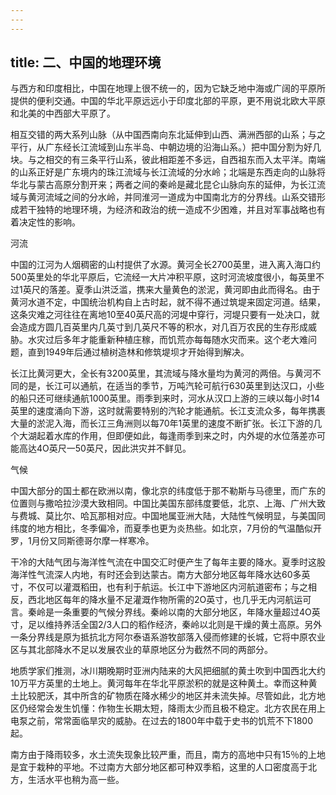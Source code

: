 ```yaml
---
---
---
```

title: 二、中国的地理环境
---



与西方和印度相比，中国在地理上很不统一的，因为它缺乏地中海或广阔的平原所提供的便利交通。中国的华北平原远远小于印度北部的平原，更不用说北欧大平原和北美的中西部大平原了。

相互交错的两大系列山脉（从中国西南向东北延伸到山西、满洲西部的山系；与之平行，从广东经长江流域到山东半岛、中朝边境的沿海山系。）把中国分割为好几块。与之相交的有三条平行山系，彼此相距差不多远，自西祖东而入太平洋。南端的山系正好是广东境内的珠江流域与长江流域的分水岭；北端是东西走向的山脉将华北与蒙古高原分割开来；两者之间的秦岭是藏北昆仑山脉向东的延伸，为长江流域与黄河流域之间的分水岭，并同淮河一道成为中国南北方的分界线。山系交错形成若干独特的地理环境，为经济和政治的统一造成不少困难，并且对军事战略也有着决定性的影响。

河流

中国的江河为人烟稠密的山村提供了水源。黄河全长2700英里，进入离入海口约500英里处的华北平原后，它流经一大片冲积平原，这时河流坡度很小，每英里不过1英尺的落差。夏季山洪泛滥，携来大量黄色的淤泥，黄河即由此而得名。由于黄河水道不定，中国统治机构自上古时起，就不得不通过筑堤来固定河道。结果，这条灾难之河往往在离地10至40英尺高的河堤中穿行，河堤只要有一处决口，就会造成方圆几百英里内几英寸到几英尺不等的积水，对几百万农民的生存形成威胁。水灾过后多年才能重新种植庄稼，而饥荒亦每每随水灾而来。这个老大难问题，直到1949年后通过植树造林和修筑堤坝才开始得到解决。

长江比黄河更大，全长有3200英里，其流域与降水量均为黄河的两倍。与黄河不同的是，长江可以通航，在适当的季节，万吨汽轮可航行630英里到达汉口，小些的船只还可继续通航1000英里。雨季到来时，河水从汉口上游的三峡以每小时14英里的速度涌向下游，这时就需要特别的汽轮才能通航。长江支流众多，每年携裹大量的淤泥入海，而长江三角洲则以每70年1英里的速度不断扩张。长江下游的几个大湖起着水库的作用，但即便如此，每逢雨季到来之时，内外堤的水位落差亦可能高达4O英尺一50英尺，因此洪灾并不鲜见。

气候

中国大部分的国土都在欧洲以南，像北京的纬度低于那不勒斯与马德里，而广东的位置则与撒哈拉沙漠大致相同。中国比美国东部纬度要低，北京、上海、广州大致与费城、莫比尔、哈瓦那相对应。中国地属亚洲大陆，大陆性气候明显，与美国同纬度的地方相比，冬季偏冷，而夏季也更为炎热些。如北京，7月份的气温酷似开罗，1月份又同斯德哥尔摩一样寒冷。

干冷的大陆气团与海洋性气流在中国交汇时便产生了每年主要的降水。夏季时这股海洋性气流深人内地，有时还会到达蒙古。南方大部分地区每年降水达60多英寸，不仅可以灌溉稻田，也有利于航运。长江中下游地区内河航道密布；与之相反，西北地区每年的降水量不足灌溉作物所需的2O英寸，也几乎无内河航运可言。秦岭是一条重要的气候分界线。秦岭以南的大部分地区，年降水量超过4O英寸，足以维持养活全国2/3人口的稻作经济，秦岭以北则是干燥的黄土高原。另外一条分界线是原为抵抗北方阿尔泰语系游牧部落入侵而修建的长城，它将中原农业区与其北部降水不足以发展农业的草原地区分为截然不同的两部分。

地质学家们推测，冰川期晚期时亚洲内陆来的大风把细腻的黄土吹到中国西北大约10万平方英里的土地上。黄河每年在华北平原淤积的就是这种黄土。幸而这种黄土比较肥沃，其中所含的矿物质在降水稀少的地区并未流失掉。尽管如此，北方地区仍经常会发生饥懂：作物生长期太短，降雨太少而且极不稳定。北方农民在用上电泵之前，常常面临旱灾的威胁。在过去的1800年中载于史书的饥荒不下1800起。

南方由于降雨较多，水土流失现象比较严重，而且，南方的高地中只有15％的上地是宜于栽种的平地。不过南方大部分地区都可种双季稻，这里的人口密度高于北方，生活水平也稍为高一些。